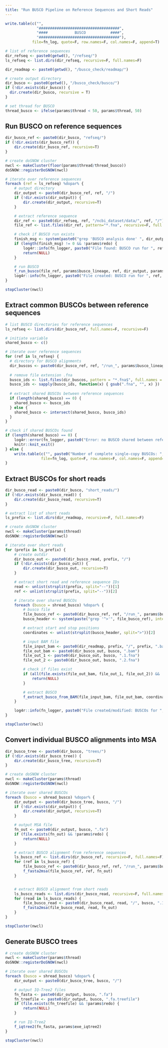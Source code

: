 ```yaml
---
title: "Run BUSCO Pipeline on Reference Sequences and Short Reads"
---
```


```r
write.table(c("",
              "####################################",
              "####            BUSCO           ####",
              "####################################"),
            file=fn_log, quote=F, row.names=F, col.names=F, append=T)

# list of reference sequences
dir_refseq <- paste0(getwd(), "/refseq/")
ls_refseq <- list.dirs(dir_refseq, recursive=F, full.names=F)

dir_readmap <- paste0(getwd(), "/busco_check/readmap/")

# create output directory
dir_busco <- paste0(getwd(), "/busco_check/busco/")
if (!dir.exists(dir_busco)) {
  dir.create(dir_busco, recursive = T)
}

# set thread for BUSCO
thread_busco <- ifelse(params$thread < 50, params$thread, 50)
```

## Run BUSCO on reference sequences
```r
dir_busco_ref <- paste0(dir_busco, "refseq/")
if (!dir.exists(dir_busco_ref)) {
    dir.create(dir_busco_ref, recursive=T)
}

# create doSNOW cluster
nwcl <- makeCluster(floor(params$thread/thread_busco))
doSNOW::registerDoSNOW(nwcl)

# iterate over reference sequences
foreach (ref = ls_refseq) %dopar% {
    # output directory
    dir_output <- paste0(dir_busco_ref, ref, "/")
    if (!dir.exists(dir_output)) {
        dir.create(dir_output, recursive=T)
    }

    # extract reference sequence
    dir_ref <- paste0(dir_refseq, ref, "/ncbi_dataset/data/", ref, "/")
    file_ref <- list.files(dir_ref, pattern="*.fna", recursive=F, full.names=T)[1]

    # check if BUSCO run exists
    finish_msg <- system(paste0("grep 'BUSCO analysis done' ", dir_output, "logs/busco.log"), intern=T)
    if (length(finish_msg) != 0 && !params$redo) {
        log4r::info(fn_logger, paste0("File found: BUSCO run for ", ref, ". Skipped."))
        return(NULL)
    }

    # run BUSCO
    f_run_busco(file_ref, params$busco_lineage, ref, dir_output, params$busco_mode, thread_busco, params$exe_busco)
    log4r::info(fn_logger, paste0("File created: BUSCO run for ", ref, "."))
}

stopCluster(nwcl)
```

## Extract common BUSCOs between reference sequences
```r
# list BUSCO directories for reference sequences
ls_refseq <- list.dirs(dir_busco_ref, full.names=F, recursive=F)

# initiate variable
shared_busco <- c()

# iterate over reference sequences
for (ref in ls_refseq) {
  # directory for BUSCO alignments
  dir_buscos <- paste0(dir_busco_ref, ref, "/run_", params$busco_lineage, "/busco_sequences/single_copy_busco_sequences/")
  
  # remove file extension .fna
  busco_ids <- list.files(dir_buscos, pattern = "*.fna$", full.names = F, recursive = F)
  busco_ids <- sapply(busco_ids, function(x) { gsub(".fna", "", x) })
  
  # extract shared BUSCOs between reference sequences
  if (length(shared_busco) == 0) {
    shared_busco <- busco_ids
  } else {
    shared_busco <- intersect(shared_busco, busco_ids)
  }
}

# check if shared BUSCOs found
if (length(shared_busco) == 0) {
    log4r::error(fn_logger, paste0("Error: no BUSCO shared between reference sequences. Exited."))
    knitr::knit_exit()
} else {
    write.table(c("", paste0("Number of complete single-copy BUSCOs: ", length(shared_busco), ".")),
                file=fn_log, quote=F, row.names=F, col.names=F, append=T)
}
```

## Extract BUSCOs for short reads
```r
dir_busco_read <- paste0(dir_busco, "short_reads/")
if (!dir.exists(dir_busco_read)) {
    dir.create(dir_busco_read, recursive=T)
}

# extract list of short reads
ls_prefix <- list.dirs(dir_readmap, recursive=F, full.names=F)

# create doSNOW cluster
nwcl <- makeCluster(params$thread)
doSNOW::registerDoSNOW(nwcl)

# iterate over short reads
for (prefix in ls_prefix) {
    # create outdir
    dir_busco_out <- paste0(dir_busco_read, prefix, "/")
    if (!dir.exists(dir_busco_out)) {
        dir.create(dir_busco_out, recursive=T)
    }

    # extract short read and reference sequence IDs
    read <- unlist(strsplit(prefix, split="--"))[1]
    ref <- unlist(strsplit(prefix, split="--"))[2]

    # iterate over shared BUSCOs
    foreach (busco = shread_busco) %dopar% {
        # busco file
        file_busco_ref <- paste0(dir_busco_ref, ref, "/run_", params$busco_lineage, "/busco_sequences/single_copy_busco_sequences/", busco, ".fna")
        busco_header <- system(paste("grep '^>'", file_busco_ref), intern=T)

        # extract start and stop positions
        coordinates <- unlist(strsplit(busco_header, split=">"))[2]

        # input BAM file
        file_input_bam <- paste0(dir_readmap, prefix, "/", prefix, ".bam")
        file_out_bam <- paste0(dir_busco_out, busco, ".bam")
        file_out_1 <- paste0(dir_busco_out, busco, ".1.fna")
        file_out_2 <- paste0(dir_busco_out, busco, ".2.fna")

        # check if files exist
        if (all(file.exists(file_out_bam, file_out_1, file_out_2)) && !params$redo) {
            return(NULL)
        }

        # extract BUSCO
        f_extract_busco_from_BAM(file_input_bam, file_out_bam, coordinates, file_out_1, file_out_2, params$exe_samtools)
    }

    log4r::info(fn_logger, paste0("File created/modified: BUSCOs for ", prefix, "."))
}

stopCluster(nwcl)
```

## Convert individual BUSCO alignments into MSA
```r
dir_busco_tree <- paste0(dir_busco, "trees/")
if (!dir.exists(dir_busco_tree)) {
    dir.create(dir_busco_tree, recursive=T)
}

# create doSNOW cluster
nwcl <- makeCluster(params$thread)
doSNOW::registerDoSNOW(nwcl)

# iterate over shared BUSCOs
foreach (busco = shread_busco) %dopar% {
    dir_output <- paste0(dir_busco_tree, busco, "/")
    if (!dir.exists(dir_output)) {
        dir.create(dir_output, recursive=T)
    }

    # output MSA file
    fn_out <- paste0(dir_output, busco, ".fa")
    if (file.exists(fn_out) && !params$redo) {
        return(NULL)
    }

    # extract BUSCO alignment from reference sequences
    ls_busco_ref <- list.dirs(dir_busco_ref, recursive=F, full.names=F)
    for (ref in ls_busco_ref) {
        file_busco_ref <- paste0(dir_busco_ref, ref, "/run_", params$busco_lineage, "/busco_sequences/single_copy_busco_sequences/", busco, ".fna")
        f_fasta2msa(file_busco_ref, ref, fn_out)
    }


    # extract BUSCO alignment from short reads
    ls_busco_reads <- list.dirs(dir_busco_read, recursive=F, full.names=F)
    for (read in ls_busco_reads) {
        file_busco_read <- paste0(dir_busco_read, read, "/", busco, ".1.fna")
        f_fasta2msa(file_busco_read, read, fn_out)
    }
}

stopCluster(nwcl)
```

## Generate BUSCO trees
```r
# create doSNOW cluster
nwcl <- makeCluster(params$thread)
doSNOW::registerDoSNOW(nwcl)

# iterate over shared BUSCOs
foreach (busco = shread_busco) %dopar% {
    dir_output <- paste0(dir_busco_tree, busco, "/")

    # output IQ-Tree2 files
    fn_fasta <- paste0(dir_output, busco, ".fa")
    fn_treefile <- paste0(dir_output, busco, ".fa.treefile")
    if (file.exists(fn_treefile) && !params$redo) {
        return(NULL)
    }

    # run IQ-Tree2
    f_iqtree2(fn_fasta, params$exe_iqtree2)
}

stopCluster(nwcl)
```